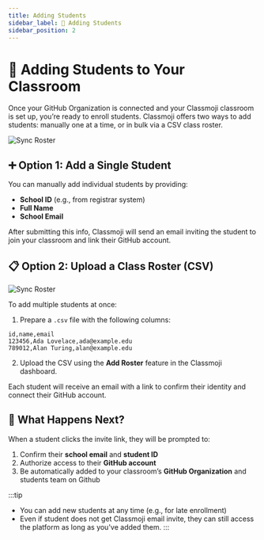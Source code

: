 ```yaml
---
title: Adding Students
sidebar_label: 📝 Adding Students
sidebar_position: 2
---
```



# 📝 Adding Students to Your Classroom

Once your GitHub Organization is connected and your Classmoji classroom is set up, you’re ready to enroll students. Classmoji offers two ways to add students: manually one at a time, or in bulk via a CSV class roster.

<img
  alt='Sync Roster'
  className='rounded'
  src='/guide/add_students_buttons.jpeg'
/>

## ➕ Option 1: Add a Single Student

You can manually add individual students by providing:

- **School ID** (e.g., from registrar system)
- **Full Name**
- **School Email**

After submitting this info, Classmoji will send an email inviting the student to join your classroom and link their GitHub account.

## 📋 Option 2: Upload a Class Roster (CSV)

<img alt='Sync Roster' className='rounded' src='/guide/sync_roster.jpeg' />

To add multiple students at once:

1. Prepare a `.csv` file with the following columns:

```
id,name,email
123456,Ada Lovelace,ada@example.edu
789012,Alan Turing,alan@example.edu
```

2. Upload the CSV using the **Add Roster** feature in the Classmoji dashboard.

Each student will receive an email with a link to confirm their identity and connect their GitHub account.

## 🔗 What Happens Next?

When a student clicks the invite link, they will be prompted to:

1. Confirm their **school email** and **student ID**
2. Authorize access to their **GitHub account**
3. Be automatically added to your classroom’s **GitHub Organization** and students team on Github

:::tip

- You can add new students at any time (e.g., for late enrollment)
- Even if student does not get Classmoji email invite, they can still access the platform as long as you've added them.
  :::
